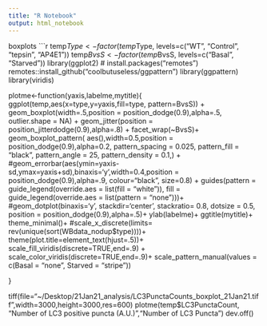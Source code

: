 ```yaml
---
title: "R Notebook"
output: html_notebook
---
```


boxplots
```r
temp$Type<-factor(temp$Type, levels=c("WT", "Control", "tepsin", "AP4E1"))
temp$BvsS<-factor(temp$BvsS, levels=c("Basal", "Starved"))
library(ggplot2)
# install.packages("remotes")
remotes::install_github("coolbutuseless/ggpattern")
library(ggpattern)
library(viridis)

plotme<-function(yaxis,labelme,mytitle){
   ggplot(temp,aes(x=type,y=yaxis,fill=type, pattern=BvsS)) + 
      geom_boxplot(width=.5,position = position_dodge(0.9),alpha=.5, outlier.shape = NA) +
    geom_jitter(position = position_jitterdodge(0.9),alpha=.8) +
    facet_wrap(~BvsS)+
    geom_boxplot_pattern(
    aes(),width=0.5,position = position_dodge(0.9),alpha=0.2,
            pattern_spacing = 0.025,
            pattern_fill = "black",
            pattern_angle = 25,
            pattern_density = 0.1,) + 
        #geom_errorbar(aes(ymin=yaxis-sd,ymax=yaxis+sd),binaxis='y',width=0.4,position = position_dodge(0.9),alpha=.9, colour="black", size=0.8) +
                guides(pattern = guide_legend(override.aes = list(fill = "white")),
         fill = guide_legend(override.aes = list(pattern = "none")))+
      #geom_dotplot(binaxis='y', stackdir='center', stackratio= 0.8, dotsize = 0.5, position = position_dodge(0.9),alpha=.5)+
      ylab(labelme)+
      ggtitle(mytitle)+
      theme_minimal()+
      #scale_x_discrete(limits= rev(unique(sort(WBdata_nodup$type))))+
      theme(plot.title=element_text(hjust=.5))+
        scale_fill_viridis(discrete=TRUE,end=.9) +
        scale_color_viridis(discrete=TRUE,end=.9)+
        scale_pattern_manual(values = c(Basal = "none", Starved = "stripe"))
  
}

tiff(file="~/Desktop/21Jan21_analysis/LC3PunctaCounts_boxplot_21Jan21.tiff",width=3000,height=3000,res=600)
plotme(temp$LC3PunctaCount, "Number of LC3 positive puncta (A.U.)","Number of LC3 Puncta")
dev.off()